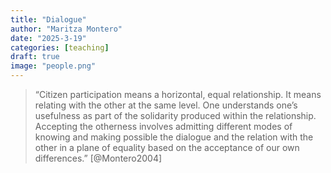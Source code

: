 ```yaml
---
title: "Dialogue"
author: "Maritza Montero"
date: "2025-3-19"
categories: [teaching]
draft: true
image: "people.png"
---
```


> "Citizen participation means a horizontal, equal relationship. It means relating with the other at the same level. One understands one’s usefulness as part of the solidarity produced within the relationship. Accepting the otherness involves admitting different modes of knowing and making possible the dialogue and the relation with the other in a plane of equality based on the acceptance of our own differences." [@Montero2004]


